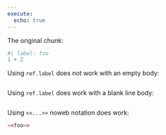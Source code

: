 ```yaml
---
execute:
  echo: true
---
```


The original chunk:

```r
#| label: foo
1 + 2
```

Using `ref.label` does not work with an empty body:

```r
```

Using `ref.label` does work with a blank line body:

```r

```

Using `<<...>>` noweb notation does work:

```r
<<foo>>
```
